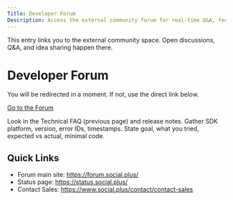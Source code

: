 ```yaml
---
Title: Developer Forum
Description: Access the external community forum for real-time Q&A, feedback, and collaboration.
---
```


<Info>
This entry links you to the external community space. Open discussions, Q&A, and idea sharing happen there.
</Info>

# Developer Forum

You will be redirected in a moment. If not, use the direct link below.

[Go to the Forum](https://forum.social.plus/)

<Steps>
  <Step title="Search first">Look in the Technical FAQ (previous page) and release notes.</Step>
  <Step title="Prepare context">Gather SDK platform, version, error IDs, timestamps.</Step>
  <Step title="Post clearly">State goal, what you tried, expected vs actual, minimal code.</Step>
</Steps>


## Quick Links
- Forum main site: https://forum.social.plus/
- Status page: https://status.social.plus/
- Contact Sales: https://www.social.plus/contact/contact-sales

<Redirect to="https://forum.social.plus/" />

